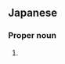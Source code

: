 ==Japanese==
{{ja-kanjitab|翔|太|郎}}

===Proper noun===
{{ja-pos|proper|しょうたろう}}

# {{given name|male|lang=ja|sort=しょうたろう}}
